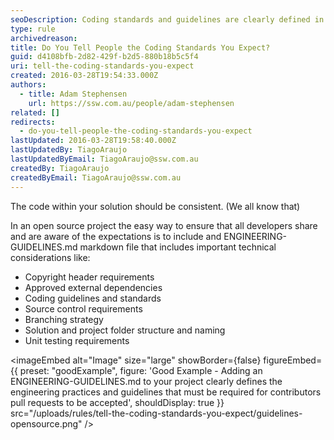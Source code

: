 ```yaml
---
seoDescription: Coding standards and guidelines are clearly defined in an open-source project through engineering guidelines, ensuring consistency and collaboration among contributors.
type: rule
archivedreason:
title: Do You Tell People the Coding Standards You Expect?
guid: d4108bfb-2d82-429f-b2d5-880b18b5c5f4
uri: tell-the-coding-standards-you-expect
created: 2016-03-28T19:54:33.000Z
authors:
  - title: Adam Stephensen
    url: https://ssw.com.au/people/adam-stephensen
related: []
redirects:
  - do-you-tell-people-the-coding-standards-you-expect
lastUpdated: 2016-03-28T19:58:40.000Z
lastUpdatedBy: TiagoAraujo
lastUpdatedByEmail: TiagoAraujo@ssw.com.au
createdBy: TiagoAraujo
createdByEmail: TiagoAraujo@ssw.com.au
---
```


The code within your solution should be consistent. (We all know that)

In an open source project the easy way to ensure that all developers share and are aware of the expectations is to include and ENGINEERING-GUIDELINES.md markdown file that includes important technical considerations like:
- Copyright header requirements
- Approved external dependencies
- Coding guidelines and standards
- Source control requirements
- Branching strategy
- Solution and project folder structure and naming
- Unit testing requirements

<imageEmbed
  alt="Image"
  size="large"
  showBorder={false}
  figureEmbed={{
    preset: "goodExample",
    figure: 'Good Example - Adding an ENGINEERING-GUIDELINES.md to your project clearly defines the engineering practices and guidelines that must be required for contributors pull requests to be accepted',
    shouldDisplay: true
  }}
  src="/uploads/rules/tell-the-coding-standards-you-expect/guidelines-opensource.png"
/>
